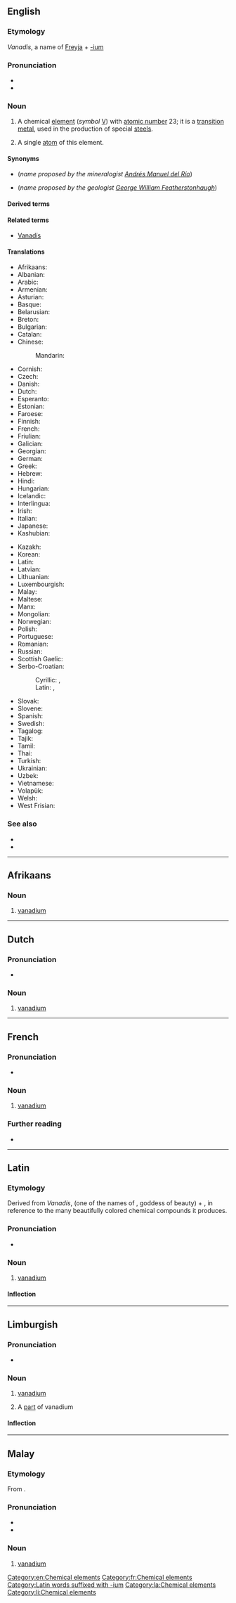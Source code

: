 {{also|Vanadium|vanádium}}
==English==
{{elements|V|titanium|Ti|chromium|Cr}}

===Etymology===
''Vanadis'', a name of [[Freyja]] + [[-ium]]

===Pronunciation===
* {{IPA|/vəˈneɪdi.əm/|lang=en}}
* {{audio|En-us-vanadium.ogg|Audio (US)|lang=en}}

===Noun===
{{wikipedia}}
{{en-noun|~}}

# A chemical [[element]] (''symbol'' [[V]]) with [[atomic number]] 23; it is a [[transition metal]], used in the production of special [[steel]]s.
# {{lb|en|countable}} A single [[atom]] of this element.

====Synonyms====
* {{l|en|panchromium}} (''name proposed by the mineralogist [[w:Andrés Manuel del Río|Andrés Manuel del Río]]'')
* {{l|en|rionium}} (''name proposed by the geologist [[w:George William Featherstonhaugh|George William Featherstonhaugh]]'')

====Derived terms====
{{der3|lang=en|[[ferrovanadium]]
|[[vanadate]]
|[[vanadian]]
|[[vanadiate]]
|[[vanadic]]
|[[vanadinite]]
|[[vanadious]]
|[[vanadite]]
|[[vanadium-50]]
|[[vanadium-51]]
|[[vanadium-associated protein]]
|[[vanadium bromoperoxidase]]
|[[vanadium carbide]]
|[[vanadium carbonyl]]
|[[vanadium chloride]]
|[[vanadium chromagen]]
|[[vanadium dichloride]]
|[[vanadium dioxide]]
|[[vanadium oxide]]
|[[vanadium oxytrichloride]]
|[[vanadium pentachloride]]
|[[vanadium pentoxide]]
|[[vanadium steel]]
|[[vanadium sulfide]], [[vanadium sulphide]]
|[[vanadium tetrachloride]]
|[[vanadium tetraoxide]]
|[[vanadium trichloride]]
|[[vanadium trioxide]]
|[[vanadium trisulfate]], [[vanadium trisulphate]]
|[[vanadocyte]]
|[[vanadous]]
|[[vanadyl]]
}}

====Related terms====
* [[w:Vanadís|Vanadís]]

====Translations====
{{trans-top|chemical element}}
* Afrikaans: {{t|af|vanadium}}
* Albanian: {{t|sq|vanad}}
* Arabic: {{t|ar|فَنَادْيُوم|tr=fanadyum|m}}
* Armenian: {{t+|hy|վանադիում}}
* Asturian: {{t|ast|vanadiu|m}}
* Basque: {{t|eu|banadioa}}
* Belarusian: {{t|be|вана́дый|m}}
* Breton: {{t|br|vanadiom}}
* Bulgarian: {{t|bg|вана́дий|m}}
* Catalan: {{t+|ca|vanadi|m}}
* Chinese:
*: Mandarin: {{t+|cmn|釩|tr=fán}}
* Cornish: {{t|kw|vanadyum}}
* Czech: {{t+|cs|vanad}}
* Danish: {{t+|da|vanadium}}
* Dutch: {{t+|nl|vanadium|n}}
* Esperanto: {{t+|eo|vanadio}}
* Estonian: {{t+|et|vanaadium}}
* Faroese: {{t|fo|vanadium}}
* Finnish: {{t+|fi|vanadiini}}
* French: {{t+|fr|vanadium|m}}
* Friulian: {{t|fur|vanadi}}
* Galician: {{t+|gl|vanadio|m}}
* Georgian: {{t|ka|ვანადიუმი}}
* German: {{t+|de|Vanadium|n}}
* Greek: {{t+|el|βανάδιο|n}}
* Hebrew: {{t+|he|ונדיום|tr=vanádium}}
* Hindi: {{t|hi|रोचातु}}
* Hungarian: {{t+|hu|vanádium}}
* Icelandic: {{t+|is|vanadín}}
* Interlingua: {{t|ia|vanadium}}
* Irish: {{t+|ga|vanaidiam|m}}
* Italian: {{t+|it|vanadio|m}}
* Japanese: {{t+|ja|バナジウム|tr=banajiumu}}
* Kashubian: {{t|csb|wônôd}}
{{trans-mid}}
* Kazakh: {{t+|kk|ванадий|sc=Cyrl}}
* Korean: {{t+|ko|바나듐|tr=banadyum}}
* Latin: {{t+|la|vanadium|n}}
* Latvian: {{t|lv|vanādijs}}
* Lithuanian: {{t+|lt|vanadis}}
* Luxembourgish: {{t|lb|Vanadium}}
* Malay: {{t|ms|vanadium}}
* Maltese: {{t|mt|vanadju}}
* Manx: {{t|gv|vanaadjum}}
* Mongolian: {{t|mn|ванади}}
* Norwegian: {{t+|no|vanadium}}
* Polish: {{t+|pl|wanad|m}}
* Portuguese: {{t+|pt|vanádio|m}}
* Romanian: {{t+|ro|vanadiu|n}}
* Russian: {{t+|ru|вана́дий|m}}
* Scottish Gaelic: {{t|gd|vanaidiam}}
* Serbo-Croatian:
*: Cyrillic: {{t|sh|ванадијум|m}}, {{t|sh|ванадиј|m}}
*: Latin: {{t|sh|vanadijum}}, {{t+|sh|vanadij}}
* Slovak: {{t|sk|vanád}}
* Slovene: {{t+|sl|vanadij}}
* Spanish: {{t+|es|vanadio|m}}
* Swedish: {{t+|sv|vanadin|n}}
* Tagalog: {{t|tl|banadyo}}
* Tajik: {{t|tg|vanadi'}}
* Tamil: {{t|ta|பழீயம்}}
* Thai: {{t|th|วาเนเดียม|tr=wānēdiam}}
* Turkish: {{t+|tr|vanadyum}}
* Ukrainian: {{t+|uk|вана́дій|m}}
* Uzbek: {{t+|uz|ванадий|tr=vanadiy|sc=Cyrl}}
* Vietnamese: {{t|vi|vanađi}}
* Volapük: {{t+|vo|vanadin}}
* Welsh: {{t|cy|vanadiwm}}
* West Frisian: {{t|fy|vanadium}}
{{trans-bottom}}

===See also===
* {{l|en|carnotite}}
* {{l|en|patronite}}

[[Category:en:Chemical elements]]

----

==Afrikaans==
{{elements|V|titaan|Ti|chroom|Cr|lang=af}}

===Noun===
{{af-noun|-}}

# [[#English|vanadium]]

----

==Dutch==
{{wikipedia|lang=nl}}
{{elements|V|titanium|Ti|chroom|Cr|lang=nl}}

===Pronunciation===
* {{audio|Nl-vanadium.ogg|Audio|lang=nl}}

===Noun===
{{nl-noun|n|-|-}}

# [[#English|vanadium]]

----

==French==
{{wikipedia|lang=fr}}

===Pronunciation===
* {{IPA|/va.na.djɔm/|lang=fr}}

===Noun===
{{fr-noun|m|-}}

# [[#English|vanadium]]

===Further reading===
* {{R:TLFi}}

[[Category:fr:Chemical elements]]

----

==Latin==

===Etymology===
Derived from {{etyl|non|la}} ''Vanadis'', (one of the names of {{w|Freyja}}, goddess of beauty) + {{m|la|-ium|pos=chemical element suffix}}, in reference to the many beautifully colored chemical compounds it produces.

===Pronunciation===
* {{la-IPA|eccl=yes}}

===Noun===
{{la-noun|vanadium|vanadiī|n|second}}
{{wikipedia|lang=la}}
#{{lb|la|New Latin}} [[#English|vanadium]]

====Inflection====
{{la-decl-2nd-N|vanadi}}

[[Category:Latin words suffixed with -ium]]
[[Category:la:Chemical elements]]

----

==Limburgish==

===Pronunciation===
* {{IPA|[ʋɑˈnaː˨ɖɔ˧m]|lang=li}}

===Noun===
{{li-noun|g=n}}

# {{lb|li|uncountable}} [[vanadium#English|vanadium]]
# A [[part]] of vanadium

====Inflection====
{{li-decl-noun-um|vanadi}}

[[Category:li:Chemical elements]]

----

==Malay==
{{wikipedia|lang=ms}}
{{elements|V|titanium|Ti|kromium|Cr|lang=ms}}

===Etymology===
From {{etyl|en|ms}} {{m|en|vanadium}}.

===Pronunciation===
* {{IPA|[vanadiom]|[vanadiəm]|[vənediəm]|lang=ms}}
* {{rhymes|iom|jom|om|lang=ms}}

===Noun===
{{head|ms|noun}}

# [[#English|vanadium]] {{gloss|chemical element}}
